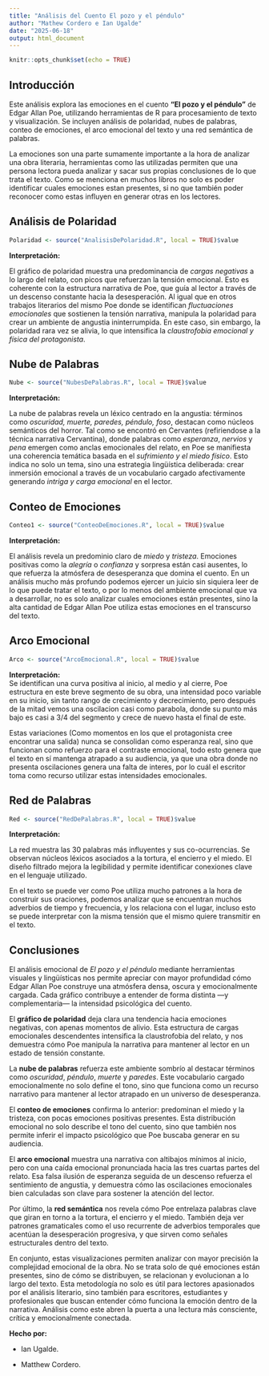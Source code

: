 ```yaml
---
title: "Análisis del Cuento El pozo y el péndulo"
author: "Mathew Cordero e Ian Ugalde"
date: "2025-06-18"
output: html_document
---
```


```r
knitr::opts_chunk$set(echo = TRUE)
```

## Introducción

Este análisis explora las emociones en el cuento **"El pozo y el péndulo"** de Edgar Allan Poe, utilizando herramientas de R para procesamiento de texto y visualización. Se incluyen análisis de polaridad, nubes de palabras, conteo de emociones, el arco emocional del texto y una red semántica de palabras.

La emociones son una parte sumamente importante a la hora de analizar una obra literaria, herramientas como las utilizadas permiten que una persona lectora pueda analizar y sacar sus propias conclusiones de lo que trata el texto. Como se menciona en muchos libros no solo es poder identificar cuales emociones estan presentes, si no que también poder reconocer como estas influyen en generar otras en los lectores.

## Análisis de Polaridad

```r
Polaridad <- source("AnalisisDePolaridad.R", local = TRUE)$value

```

**Interpretación:**\

El gráfico de polaridad muestra una predominancia de *cargas negativas* a lo largo del relato, con picos que refuerzan la tensión emocional. Esto es coherente con la estructura narrativa de Poe, que guía al lector a través de un descenso constante hacia la desesperación. Al igual que en otros trabajos literarios del mismo Poe donde se identifican *fluctuaciones emocionales* que sostienen la tensión narrativa, manipula la polaridad para crear un ambiente de angustia ininterrumpida. En este caso, sin embargo, la polaridad rara vez se alivia, lo que intensifica la *claustrofobia emocional y física del protagonista*.

## Nube de Palabras

```r
Nube <- source("NubesDePalabras.R", local = TRUE)$value

```

**Interpretación:**\

La nube de palabras revela un léxico centrado en la angustia: términos como *oscuridad, muerte, paredes, péndulo, foso*, destacan como núcleos semánticos del horror. Tal como se encontró en Cervantes (refiriendose a la técnica narrativa Cervantina), donde palabras como *esperanza*, *nervios* y *pena* emergen como anclas emocionales del relato, en Poe se manifiesta una coherencia temática basada en el *sufrimiento y el miedo físico*. Esto indica no solo un tema, sino una estrategia lingüística deliberada: crear inmersión emocional a través de un vocabulario cargado afectivamente generando *intriga y carga emocional* en el lector.

## Conteo de Emociones

```r
Conteo1 <- source("ConteoDeEmociones.R", local = TRUE)$value

```

**Interpretación:**\

El análisis revela un predominio claro de *miedo* y *tristeza*. Emociones positivas como la *alegría* o *confianza* y sorpresa están casi ausentes, lo que refuerza la atmósfera de desesperanza que domina el cuento. En un análisis mucho más profundo podemos ejercer un juicio sin siquiera leer de lo que puede tratar el texto, o por lo menos del ambiente emocional que va a desarrollar, no es solo analizar cuales emociones están presentes, sino la alta cantidad de Edgar Allan Poe utiliza estas emociones en el transcurso del texto.

## Arco Emocional

```r
Arco <- source("ArcoEmocional.R", local = TRUE)$value

```

**Interpretación:**\
Se identifican una curva positiva al inicio, al medio y al cierre, Poe estructura en este breve segmento de su obra, una intensidad poco variable en su inicio, sin tanto rango de crecimiento y decrecimiento, pero después de la mitad vemos una oscilacion casi como parabola, donde su punto más bajo es casi a 3/4 del segmento y crece de nuevo hasta el final de este.

Estas variaciones (Como momentos en los que el protagonista cree encontrar una salida) nunca se consolidan como esperanza real, sino que funcionan como refuerzo para el contraste emocional, todo esto genera que el texto en sí mantenga atrapado a su audiencia, ya que una obra donde no presenta oscilaciones genera una falta de interes, por lo cuál el escritor toma como recurso utilizar estas intensidades emocionales.

## Red de Palabras

```r
Red <- source("RedDePalabras.R", local = TRUE)$value

```

**Interpretación:**\

La red muestra las 30 palabras más influyentes y sus co-ocurrencias. Se observan núcleos léxicos asociados a la tortura, el encierro y el miedo. El diseño filtrado mejora la legibilidad y permite identificar conexiones clave en el lenguaje utilizado.

En el texto se puede ver como Poe utiliza mucho patrones a la hora de construir sus oraciones, podemos analizar que se encuentran muchos adverbios de tiempo y frecuencia, y los relaciona con el lugar, incluso esto se puede interpretar con la misma tensión que el mismo quiere transmitir en el texto.

## Conclusiones

El análisis emocional de *El pozo y el péndulo* mediante herramientas visuales y lingüísticas nos permite apreciar con mayor profundidad cómo Edgar Allan Poe construye una atmósfera densa, oscura y emocionalmente cargada. Cada gráfico contribuye a entender de forma distinta —y complementaria— la intensidad psicológica del cuento.

El **gráfico de polaridad** deja clara una tendencia hacia emociones negativas, con apenas momentos de alivio. Esta estructura de cargas emocionales descendentes intensifica la claustrofobia del relato, y nos demuestra cómo Poe manipula la narrativa para mantener al lector en un estado de tensión constante.

La **nube de palabras** refuerza este ambiente sombrío al destacar términos como *oscuridad*, *péndulo*, *muerte* y *paredes*. Este vocabulario cargado emocionalmente no solo define el tono, sino que funciona como un recurso narrativo para mantener al lector atrapado en un universo de desesperanza.

El **conteo de emociones** confirma lo anterior: predominan el miedo y la tristeza, con pocas emociones positivas presentes. Esta distribución emocional no solo describe el tono del cuento, sino que también nos permite inferir el impacto psicológico que Poe buscaba generar en su audiencia.

El **arco emocional** muestra una narrativa con altibajos mínimos al inicio, pero con una caída emocional pronunciada hacia las tres cuartas partes del relato. Esa falsa ilusión de esperanza seguida de un descenso refuerza el sentimiento de angustia, y demuestra cómo las oscilaciones emocionales bien calculadas son clave para sostener la atención del lector.

Por último, la **red semántica** nos revela cómo Poe entrelaza palabras clave que giran en torno a la tortura, el encierro y el miedo. También deja ver patrones gramaticales como el uso recurrente de adverbios temporales que acentúan la desesperación progresiva, y que sirven como señales estructurales dentro del texto.

En conjunto, estas visualizaciones permiten analizar con mayor precisión la complejidad emocional de la obra. No se trata solo de qué emociones están presentes, sino de cómo se distribuyen, se relacionan y evolucionan a lo largo del texto. Esta metodología no solo es útil para lectores apasionados por el análisis literario, sino también para escritores, estudiantes y profesionales que buscan entender cómo funciona la emoción dentro de la narrativa. Análisis como este abren la puerta a una lectura más consciente, crítica y emocionalmente conectada.

**Hecho por:**

-   Ian Ugalde.

-   Matthew Cordero.

